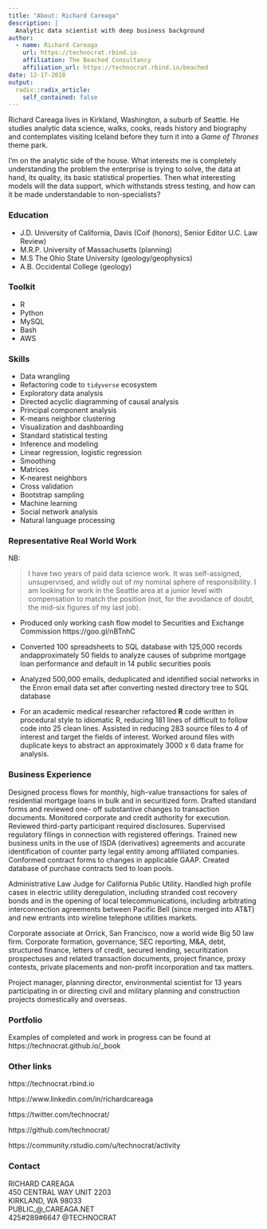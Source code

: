 ```yaml
---
title: "About: Richard Careaga"
description: |
  Analytic data scientist with deep business background 
author:
  - name: Richard Careaga 
    url: https://technocrat.rbind.io
    affiliation: The Beached Consultancy
    affiliation_url: https://technocrat.rbind.io/beached
date: 12-17-2018
output:
  radix::radix_article:
    self_contained: false
---
```


Richard Careaga lives in Kirkland, Washington, a suburb of Seattle. He studies analytic data science, walks, cooks, reads history and biography and contemplates visiting Iceland before they turn it into a *Game of Thrones* theme park.

I'm on the analytic side of the house. What interests me is completely understanding the problem the enterprise is trying to solve, the data at hand, its quality, its basic statistical properties. Then what interesting models will the data support, which withstands stress testing, and how can it be made understandable to non-specialists?

### Education

* J.D. University of California, Davis (Coif (honors), Senior Editor U.C. Law Review) 
* M.R.P. University of Massachusetts (planning)
* M.S The Ohio State University (geology/geophysics) 
* A.B. Occidental College (geology)

### Toolkit

* R
* Python
* MySQL 
* Bash
* AWS

### Skills

* Data wrangling
* Refactoring code to `tidyverse` ecosystem
* Exploratory data analysis
* Directed acyclic diagramming of causal analysis
* Principal component analysis
* K-means neighbor clustering
* Visualization and dashboarding
* Standard statistical testing
* Inference and modeling
* Linear regression, logistic regression
* Smoothing
* Matrices
* K-nearest neighbors
* Cross validation
* Bootstrap sampling
* Machine learning
* Social network analysis
* Natural language processing

### Representative Real World Work

NB: 

> I have two years of paid data science work. It was self-assigned, unsupervised, and wildly out of my nominal sphere of responsibility. I am looking for work in the Seattle area at a junior level with compensation to match the position (not, for the avoidance of doubt, the mid-six figures of my last job).

* Produced only working cash flow model to Securities and Exchange Commission https://goo.gl/nBTnhC

* Converted 100 spreadsheets to SQL database with 125,000 records andapproximately 50 fields to analyze causes of subprime mortgage loan performance and default in 14 public securities pools

* Analyzed 500,000 emails, deduplicated and identified social networks in the Enron email data set after converting nested directory tree to SQL database

* For an academic medical researcher refactored **R** code written in procedural style to idiomatic R, reducing 181 lines of difficult to follow code into 25 clean lines. Assisted in reducing 283 source files to 4 of interest and target the fields of interest. Worked around files with duplicate keys to abstract an approximately 3000 x 6 data frame for analysis.

### Business Experience

Designed process flows for monthly, high-value transactions for sales of residential mortgage loans in bulk and in securitized form. Drafted standard forms and reviewed one- off substantive changes to transaction documents. Monitored corporate and credit authority for execution. Reviewed third-party participant required disclosures. Supervised regulatory filings in connection with registered offerings. Trained new business units in the use of ISDA (derivatives) agreements and accurate identification of counter party legal entity among affiliated companies. Conformed contract forms to changes in applicable GAAP. Created database of purchase contracts tied to loan pools.

Administrative Law Judge for California Public Utility. Handled high profile cases in electric utility deregulation, including stranded cost recovery bonds and in the opening of local telecommunications, including arbitrating interconnection agreements between Pacific Bell (since merged into AT&T) and new entrants into wireline telephone utilities markets.

Corporate associate at Orrick, San Francisco, now a world wide Big 50 law firm. Corporate formation, governance, SEC reporting, M&A, debt, structured finance, letters of credit, secured lending, securitization prospectuses and related transaction documents, project finance, proxy contests, private placements and non-profit incorporation and tax matters.

Project manager, planning director, environmental scientist for 13 years participating in or directing civil and military planning and construction projects domestically and overseas.

### Portfolio

Examples of completed and work in progress can be found at https://technocrat.github.io/_book

### Other links

https://technocrat.rbind.io

https://www.linkedin.com/in/richardcareaga

https://twitter.com/technocrat/ 

https://github.com/technocrat/ 

https://community.rstudio.com/u/technocrat/activity



### Contact

RICHARD CAREAGA \
450 CENTRAL WAY UNIT 2203 \
KIRKLAND, WA 98033\
PUBLIC_@_CAREAGA.NET\
425#289#6647 @TECHNOCRAT









